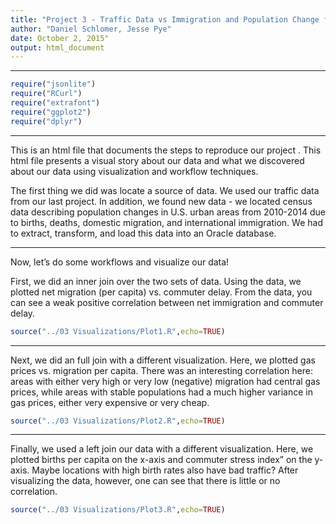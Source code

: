 ```yaml
---
title: "Project 3 - Traffic Data vs Immigration and Population Change for U.S. Cities"
author: "Daniel Schlomer, Jesse Pye"
date: October 2, 2015"
output: html_document
---
```


***

```r
require("jsonlite")
require("RCurl")
require("extrafont")
require("ggplot2")
require("dplyr")
```

***

This is an html file that documents the steps to reproduce our project . This html file presents a visual story about our data and what we discovered about our data using visualization and workflow techniques.

The first thing we did was locate a source of data. We used our traffic data from our last project. In addition, we found new data - we located census data describing population changes in U.S. urban areas from 2010-2014 due to births, deaths, domestic migration, and international immigration. We had to extract, transform, and load this data into an Oracle database.

***

Now, let's do some workflows and visualize our data!

First, we did an inner join over the two sets of data. Using the data, we plotted net migration (per capita) vs. commuter delay. From the data, you can see a weak positive correlation between net immigration and commuter delay.

```r
source("../03 Visualizations/Plot1.R",echo=TRUE)
```

***

Next, we did an full join with a different visualization. Here, we plotted  gas prices vs. migration per capita. There was an interesting correlation here: areas with either very high or very low (negative) migration had central gas prices, while areas with stable populations had a much higher variance in gas prices, either very expensive or very cheap.
```r
source("../03 Visualizations/Plot2.R",echo=TRUE)
```


***

Finally, we used a left join our data with a different visualization. Here, we plotted births per capita on the x-axis and commuter stress index" on the y-axis. Maybe locations with high birth rates also have bad traffic? After visualizing the data, however, one can see that there is little or no correlation.
```r
source("../03 Visualizations/Plot3.R",echo=TRUE)
```